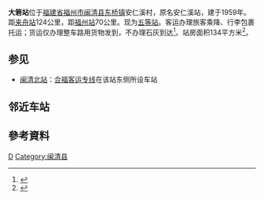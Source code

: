 {{Infobox China railway station
|车站名称 = 大箬站
|图片 = 20170716 Daruo Station.jpg
|图片介绍 = 摄于2017年7月
|其他名称 = 安仁溪站
|车站拼音 = DaRuo
|英文名称 = Daruo Railway Station
|车站代码 = 34664<ref>{{cite book|title=中华人民共和国铁路车站代码（GB/T 10302-2010）|publisher=中国标准出版社|year=2010|pages=7}}</ref>
|电报码 = DUS<ref>{{cite book|author=铁道部电子计算技术中心, 铁道部运输局|title=铁路车站站名代码表：TMIS使用|publisher=中国铁道出版社|location=北京|year=1998|isbn=9787113030995|pages=73}}</ref>
|拼音码 = 
|车站位置 = [[福建省|福建省]][[福州市|福州市]][[闽清县|闽清县]]
|坐标 = {{coord|26.290108|N|118.869086|E|display=inline,title}}
|归属 = [[南昌铁路局|南昌铁路局]][[福州车务段|福州车务段]]<ref>{{cite web|url=http://www.sohu.com/a/119306345_346081|title=喜大普奔，十大“最美南铁人”揭晓啦 ！|publisher=[[南昌铁路局|南昌铁路局]]|date=2016-11-18}}</ref>
|线路 = [[峰福铁路|峰福铁路]]
|车站等级 = [[五等站_(中国大陆)|五等站]]<ref>{{Citation|title=南昌铁路局关于重新公布车站等级等事项的通知|date=2016-06-20}}</ref>
|月台数目 = 
}}
'''大箬站'''位于[[福建省|福建省]][[福州市|福州市]][[闽清县|闽清县]][[东桥镇_(闽清县)|东桥镇]]安仁溪村，原名安仁溪站，建于1959年。距[[来舟站|来舟站]]124公里，距[[福州站|福州站]]70公里。现为[[五等站_(中国大陆)|五等站]]。客运办理旅客乘降、行李包裹托运；货运仅办理整车路用货物发到，不办理石灰到达<ref>{{cite book |title=中国铁路站名词典 |author=孙本祥 编 |publisher=中国铁道出版社 |year=2003 |isbn=9787113039417 |pages=396 }}</ref>。站房面积134平方米<ref>{{Cite web |url=http://www.fjsq.gov.cn/ShowText.asp?ToBook=3182&index=462& |title=闽清县志 |access-date=2010-09-11 |archive-url=https://web.archive.org/web/20160304113642/http://www.fjsq.gov.cn/ShowText.asp?ToBook=3182&index=462& |archive-date=2016-03-04 |dead-url=yes }}</ref>。

==参见==
*[[闽清北站|闽清北站]]：[[合福客运专线|合福客运专线]]在该站东侧所设车站

== 邻近车站 ==
{{Start rail box|[[File:China_Railways.svg|16px]] [[中国铁路|中国铁路]]}}
{{s-inop|[[浦后站|浦后站]]|{{站|横峰}}方向}}
{{s-line|[[峰福铁路|峰福铁路]]<br />← 10km 大箬站 11km →}}
{{s-inop|[[闽清站|闽清站]]|{{站|福州}}方向}}
{{end box}}

==參考資料==
{{reflist}}

{{峰福铁路}}
{{China-rail-stub}}

[[Category:福州市铁路车站|D]]
[[Category:闽清县|Category:闽清县]]